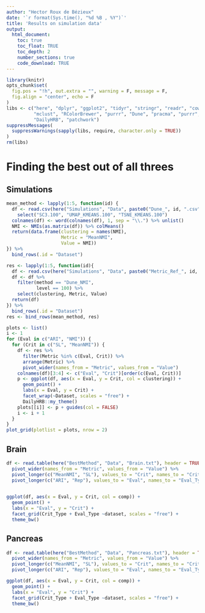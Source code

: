 ```yaml
---
author: "Hector Roux de Bézieux"
date: '`r format(Sys.time(), "%d %B , %Y")`'
title: 'Results on simulation data'
output:
  html_document:
    toc: true
    toc_float: TRUE
    toc_depth: 2
    number_sections: true
    code_download: TRUE
---
```


```r
library(knitr)
opts_chunk$set(
  fig.pos = "!h", out.extra = "", warning = F, message = F,
  fig.align = "center", echo = F
)
libs <- c("here", "dplyr", "ggplot2", "tidyr", "stringr", "readr", "cowplot",
          "mclust", "RColorBrewer", "purrr", "Dune", "pracma", "purrr",
          "DailyHRB", "patchwork")
suppressMessages(
  suppressWarnings(sapply(libs, require, character.only = TRUE))
)
rm(libs)
```

# Finding the best out of all threes
## Simulations

```r
mean_method <- lapply(1:5, function(id) {
  df <- read.csv(here("Simulations", "Data", paste0("Dune_", id, ".csv"))) %>%
    select("SC3.100", "UMAP_KMEANS.100", "TSNE_KMEANS.100")
  colnames(df) <- word(colnames(df), 1, sep = "\\.") %>% unlist()
  NMI <- NMIs(as.matrix(df)) %>% colMeans()
  return(data.frame(clustering = names(NMI),
                    Metric = "MeanNMI",
                    Value = NMI))
}) %>% 
  bind_rows(.id = "Dataset")
```

```r
res <- lapply(1:5, function(id){
  df <- read.csv(here("Simulations", "Data", paste0("Metric_Ref_", id, ".csv")))
  df <- df %>%
    filter(method == "Dune_NMI",
           level == 100) %>%
    select(clustering, Metric, Value)
  return(df)
}) %>%
  bind_rows(.id = "Dataset")
res <- bind_rows(mean_method, res)
```

```r
plots <- list()
i <- 1
for (Eval in c("ARI", "NMI")) {
  for (Crit in c("SL", "MeanNMI")) {
    df <- res %>%
      filter(Metric %in% c(Eval, Crit)) %>%
      arrange(Metric) %>%
      pivot_wider(names_from = "Metric", values_from = "Value")
    colnames(df)[3:4] <- c("Eval", "Crit")[order(c(Eval, Crit))]
    p <- ggplot(df, aes(x = Eval, y = Crit, col = clustering)) +
      geom_point() +
      labs(x = Eval, y = Crit) +
      facet_wrap(~Dataset, scales = "free") +
      DailyHRB::my_theme()
    plots[[i]] <- p + guides(col = FALSE)
    i <- i + 1
  }
}
plot_grid(plotlist = plots, nrow = 2)
```
## Brain

```r
df <- read.table(here("BestMethod", "Data", "Brain.txt"), header = TRUE) %>%
  pivot_wider(names_from = "Metric", values_from = "Value") %>%
  pivot_longer(c("MeanNMI", "SL"), values_to = "Crit", names_to = "Crit_Type") %>%
  pivot_longer(c("ARI", "Rep"), values_to = "Eval", names_to = "Eval_Type") 
  
```


```r
ggplot(df, aes(x = Eval, y = Crit, col = comp)) +
  geom_point() +
  labs(x = "Eval", y = "Crit") +
  facet_grid(Crit_Type + Eval_Type ~dataset, scales = "free") +
  theme_bw()
```

## Pancreas

```r
df <- read.table(here("BestMethod", "Data", "Pancreas.txt"), header = TRUE) %>%
  pivot_wider(names_from = "Metric", values_from = "Value") %>%  
  pivot_longer(c("MeanNMI", "SL"), values_to = "Crit", names_to = "Crit_Type") %>%
  pivot_longer(c("ARI", "Rep"), values_to = "Eval", names_to = "Eval_Type") 
```


```r
ggplot(df, aes(x = Eval, y = Crit, col = comp)) +
  geom_point() +
  labs(x = "Eval", y = "Crit") +
  facet_grid(Crit_Type + Eval_Type ~dataset, scales = "free") +
  theme_bw()
```
